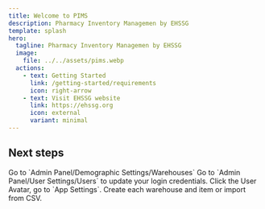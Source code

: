 ```yaml
---
title: Welcome to PIMS
description: Pharmacy Inventory Managemen by EHSSG
template: splash
hero:
  tagline: Pharmacy Inventory Managemen by EHSSG
  image:
    file: ../../assets/pims.webp
  actions:
    - text: Getting Started
      link: /getting-started/requirements
      icon: right-arrow
    - text: Visit EHSSG website
      link: https://ehssg.org
      icon: external
      variant: minimal
---
```



## Next steps

<CardGrid stagger>
	<Card title="Update your warehouse" icon="seti:svg">
		Go to `Admin Panel/Demographic Settings/Warehouses`
	</Card>
	<Card title="Update your account" icon="information">
		Go to `Admin Panel/User Settings/Users` to update your login credentials.
	</Card>
	<Card title="Configure app settings" icon="setting">
		Click the User Avatar, go to `App Settings`.
	</Card>
	<Card title="Add Warehouses and Items" icon="codePen">
		Create each warehouse and item or import from CSV.
	</Card>
</CardGrid>
